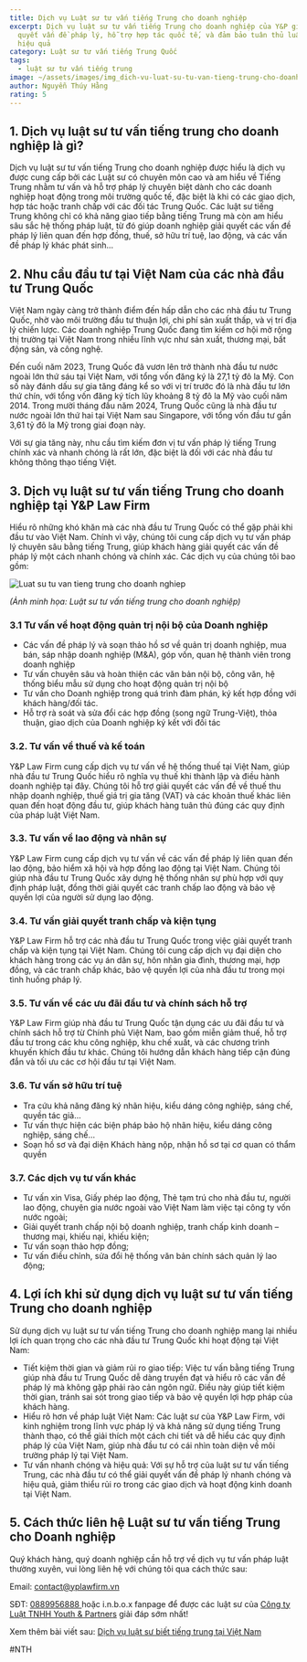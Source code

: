 ```yaml
---
title: Dịch vụ Luật sư tư vấn tiếng Trung cho doanh nghiệp
excerpt: Dịch vụ luật sư tư vấn tiếng Trung cho doanh nghiệp của Y&P giúp giải
  quyết vấn đề pháp lý, hỗ trợ hợp tác quốc tế, và đảm bảo tuân thủ luật pháp
  hiệu quả
category: Luật sư tư vấn tiếng Trung Quốc
tags:
  - luật sư tư vấn tiếng trung
image: ~/assets/images/img_dich-vu-luat-su-tu-van-tieng-trung-cho-doanh-nghiep.jpg
author: Nguyễn Thúy Hằng
rating: 5
---
```

## 1. Dịch vụ luật sư tư vấn tiếng trung cho doanh nghiệp là gì?

Dịch vụ luật sư tư vấn tiếng Trung cho doanh nghiệp được hiểu là dịch vụ được cung cấp bởi các Luật sư có chuyên môn cao và am hiểu về Tiếng Trung nhằm tư vấn và hỗ trợ pháp lý chuyên biệt dành cho các doanh nghiệp hoạt động trong môi trường quốc tế, đặc biệt là khi có các giao dịch, hợp tác hoặc tranh chấp với các đối tác Trung Quốc. Các luật sư tiếng Trung không chỉ có khả năng giao tiếp bằng tiếng Trung mà còn am hiểu sâu sắc hệ thống pháp luật, từ đó giúp doanh nghiệp giải quyết các vấn đề pháp lý liên quan đến hợp đồng, thuế, sở hữu trí tuệ, lao động, và các vấn đề pháp lý khác phát sinh…

## 2. Nhu cầu đầu tư tại Việt Nam của các nhà đầu tư Trung Quốc

Việt Nam ngày càng trở thành điểm đến hấp dẫn cho các nhà đầu tư Trung Quốc, nhờ vào môi trường đầu tư thuận lợi, chi phí sản xuất thấp, và vị trí địa lý chiến lược. Các doanh nghiệp Trung Quốc đang tìm kiếm cơ hội mở rộng thị trường tại Việt Nam trong nhiều lĩnh vực như sản xuất, thương mại, bất động sản, và công nghệ.

Đến cuối năm 2023, Trung Quốc đã vươn lên trở thành nhà đầu tư nước ngoài lớn thứ sáu tại Việt Nam, với tổng vốn đăng ký là 27,1 tỷ đô la Mỹ. Con số này đánh dấu sự gia tăng đáng kể so với vị trí trước đó là nhà đầu tư lớn thứ chín, với tổng vốn đăng ký tích lũy khoảng 8 tỷ đô la Mỹ vào cuối năm 2014. Trong mười tháng đầu năm 2024, Trung Quốc cũng là nhà đầu tư nước ngoài lớn thứ hai tại Việt Nam sau Singapore, với tổng vốn đầu tư gần 3,61 tỷ đô la Mỹ trong giai đoạn này.

Với sự gia tăng này, nhu cầu tìm kiếm đơn vị tư vấn pháp lý tiếng Trung chính xác và nhanh chóng là rất lớn, đặc biệt là đối với các nhà đầu tư không thông thạo tiếng Việt.

## 3. Dịch vụ luật sư tư vấn tiếng Trung cho doanh nghiệp tại Y&P Law Firm

Hiểu rõ những khó khăn mà các nhà đầu tư Trung Quốc có thể gặp phải khi đầu tư vào Việt Nam. Chính vì vậy, chúng tôi cung cấp dịch vụ tư vấn pháp lý chuyên sâu bằng tiếng Trung, giúp khách hàng giải quyết các vấn đề pháp lý một cách nhanh chóng và chính xác. Các dịch vụ của chúng tôi bao gồm:

![Luat su tu van tieng trung cho doanh nghiep](~/assets/images/luat-su-tu-van-tieng-trung-cho-doanh-nghiep.jpg "Luat su tu van tieng trung cho doanh nghiep")

*(Ảnh minh họa: Luật sư tư vấn tiếng trung cho doanh nghiệp)*

### 3.1 Tư vấn về hoạt động quản trị nội bộ của Doanh nghiệp

* Các vấn đề pháp lý và soạn thảo hồ sơ về quản trị doanh nghiệp, mua bán, sáp nhập doanh nghiệp (M&A), góp vốn, quan hệ thành viên trong doanh nghiệp
* Tư vấn chuyên sâu và hoàn thiện các văn bản nội bộ, công văn, hệ thống biểu mẫu sử dụng cho hoạt động quản trị nội bộ
* Tư vấn cho Doanh nghiệp trong quá trình đàm phán, ký kết hợp đồng với khách hàng/đối tác.
* Hỗ trợ rà soát và sửa đổi các hợp đồng (song ngữ Trung-Việt), thỏa thuận, giao dịch của Doanh nghiệp ký kết với đối tác

### 3.2. Tư vấn về thuế và kế toán

Y&P Law Firm cung cấp dịch vụ tư vấn về hệ thống thuế tại Việt Nam, giúp nhà đầu tư Trung Quốc hiểu rõ nghĩa vụ thuế khi thành lập và điều hành doanh nghiệp tại đây. Chúng tôi hỗ trợ giải quyết các vấn đề về thuế thu nhập doanh nghiệp, thuế giá trị gia tăng (VAT) và các khoản thuế khác liên quan đến hoạt động đầu tư, giúp khách hàng tuân thủ đúng các quy định của pháp luật Việt Nam.

### 3.3. Tư vấn về lao động và nhân sự

Y&P Law Firm cung cấp dịch vụ tư vấn về các vấn đề pháp lý liên quan đến lao động, bảo hiểm xã hội và hợp đồng lao động tại Việt Nam. Chúng tôi giúp nhà đầu tư Trung Quốc xây dựng hệ thống nhân sự phù hợp với quy định pháp luật, đồng thời giải quyết các tranh chấp lao động và bảo vệ quyền lợi của người sử dụng lao động.

### 3.4. Tư vấn giải quyết tranh chấp và kiện tụng

Y&P Law Firm hỗ trợ các nhà đầu tư Trung Quốc trong việc giải quyết tranh chấp và kiện tụng tại Việt Nam. Chúng tôi cung cấp dịch vụ đại diện cho khách hàng trong các vụ án dân sự, hôn nhân gia đình, thương mại, hợp đồng, và các tranh chấp khác, bảo vệ quyền lợi của nhà đầu tư trong mọi tình huống pháp lý.

### 3.5. Tư vấn về các ưu đãi đầu tư và chính sách hỗ trợ

Y&P Law Firm giúp nhà đầu tư Trung Quốc tận dụng các ưu đãi đầu tư và chính sách hỗ trợ từ Chính phủ Việt Nam, bao gồm miễn giảm thuế, hỗ trợ đầu tư trong các khu công nghiệp, khu chế xuất, và các chương trình khuyến khích đầu tư khác. Chúng tôi hướng dẫn khách hàng tiếp cận đúng đắn và tối ưu các cơ hội đầu tư tại Việt Nam.

### 3.6. Tư vấn sở hữu trí tuệ

* Tra cứu khả năng đăng ký nhãn hiệu, kiểu dáng công nghiệp, sáng chế, quyền tác giả…
* Tư vấn thực hiện các biện pháp bảo hộ nhãn hiệu, kiểu dáng công nghiệp, sáng chế…
* Soạn hồ sơ và đại diện Khách hàng nộp, nhận hồ sơ tại cơ quan có thẩm quyền

### 3.7. Các dịch vụ tư vấn khác

* Tư vấn xin Visa, Giấy phép lao động, Thẻ tạm trú cho nhà đầu tư, người lao động, chuyên gia nước ngoài vào Việt Nam làm việc tại công ty vốn nước ngoài;
* Giải quyết tranh chấp nội bộ doanh nghiệp, tranh chấp kinh doanh – thương mại, khiếu nại, khiếu kiện;
* Tư vấn soạn thảo hợp đồng;
* Tư vấn điều chỉnh, sửa đổi hệ thống văn bản chính sách quản lý lao động;

## 4. Lợi ích khi sử dụng dịch vụ luật sư tư vấn tiếng Trung cho doanh nghiệp

Sử dụng dịch vụ luật sư tư vấn tiếng Trung cho doanh nghiệp mang lại nhiều lợi ích quan trọng cho các nhà đầu tư Trung Quốc khi hoạt động tại Việt Nam:

* Tiết kiệm thời gian và giảm rủi ro giao tiếp: Việc tư vấn bằng tiếng Trung giúp nhà đầu tư Trung Quốc dễ dàng truyền đạt và hiểu rõ các vấn đề pháp lý mà không gặp phải rào cản ngôn ngữ. Điều này giúp tiết kiệm thời gian, tránh sai sót trong giao tiếp và bảo vệ quyền lợi hợp pháp của khách hàng.
* Hiểu rõ hơn về pháp luật Việt Nam: Các luật sư của Y&P Law Firm, với kinh nghiệm trong lĩnh vực pháp lý và khả năng sử dụng tiếng Trung thành thạo, có thể giải thích một cách chi tiết và dễ hiểu các quy định pháp lý của Việt Nam, giúp nhà đầu tư có cái nhìn toàn diện về môi trường pháp lý tại Việt Nam.
* Tư vấn nhanh chóng và hiệu quả: Với sự hỗ trợ của luật sư tư vấn tiếng Trung, các nhà đầu tư có thể giải quyết vấn đề pháp lý nhanh chóng và hiệu quả, giảm thiểu rủi ro trong các giao dịch và hoạt động kinh doanh tại Việt Nam.

## 5. Cách thức liên hệ Luật sư tư vấn tiếng Trung cho Doanh nghiệp

Quý khách hàng, quý doanh nghiệp cần hỗ trợ về dịch vụ tư vấn pháp luật thường xuyên, vui lòng liên hệ với chúng tôi qua cách thức sau:

Email: [contact@yplawfirm.vn](mailto:contact@yplawfirm.vn)

SĐT: [0889956888 ](tel:0889956888)hoặc i.n.b.o.x fanpage để được các luật sư của [Công ty Luật TNHH Youth & Partners](http://https/www.facebook.com/vinhphuclawyers) giải đáp sớm nhất!

Xem thêm bài viết sau: [Dịch vụ luật sư biết tiếng trung tại Việt Nam](https://yplawfirm.vn/dau-tu-nuoc-ngoai/dich-vu-luat-su-biet-tieng-trung-tai-viet-nam)

\#NTH
